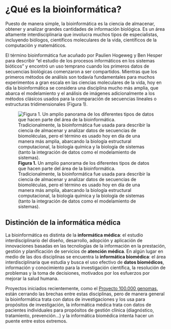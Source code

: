 # ¿Qué es la bioinformática?

Puesto de manera simple, la bioinformática es la ciencia de almacenar,
obtener y analizar grandes cantidades de información biológica. Es un área
altamente interdisciplinaria que involucra muchos tipos de especialistas,
incluyendo biólogos, científicos moleculares de la vida, científicos de la
computación y matemáticos.

El término bioinformática fue acuñado por Paulien Hogeweg y Ben Hesper para
describir "el estudio de los procesos informáticos en los sistemas bióticos"
y encontró un uso temprano cuando los primeros datos de secuencias
biológicas comenzaron a ser compartidos. Mientras que los primeros métodos
de análisis son todavía fundamentales para muchos experimentos a gran
escala en las ciencias moleculares de la vida, hoy en día la bioinformática
se considera una disciplina mucho más amplia, que abarca el modelamiento y
el análisis de imágenes adicionalmente a los métodos clásicos usados para la
comparación de secuencias lineales o estructuras tridimensionales (Figura
1).

![**Figura 1.** Un amplio panorama de los diferentes tipos de datos que
hacen parte del área de la bioinformática. Tradicionalmente, la
bioinformática fue usada para describir la ciencia de almacenar y analizar
datos de secuencias de biomoléculas, pero el término es usado hoy en día de
una manera más amplia, abarcando la biología estructural computacional, la
biología química y la biología de sistemas (tanto la integración de datos
como el modelamiento de sistemas).](https://www.ebi.ac.uk/training/online/courses/bioinformatics-terrified/wp-content/uploads/sites/4/2019/09/bx_terrified_fig_1_700px-696x522-1.jpg)

## Distinción de la informática médica

La bioinformática es distinta de la **informática médica**: el estudio
interdisciplinario del diseño, desarrollo, adopción y aplicación de
innovaciones basadas en las tecnologías de la información en la prestación,
gestión y planificación de servicios de **atención médica**. En algún lugar
en medio de las dos disciplinas se encuentra la **informática biomédica**:
el área interdisciplinaria que estudia y busca el uso efectivo de **datos
biomédicos**, información y conocimiento para la investigación científica,
la resolución de problemas y la toma de decisiones, motivados por los
esfuerzos por mejorar la salud humana.

Proyectos iniciados recientemente, como el [Proyecto 100.000
genomas](https://www.genomicsengland.co.uk/the-100000-genomes-project/#),
están cerrando las brechas entre estas disciplinas, pero de manera general
la bioinformática trata con datos de investigaciones y los usa para
propósitos de investigación, la informática médica trata con datos de
pacientes individuales para propósitos de gestión clínica (diagnóstico,
tratamiento, prevención...) y la informática biomédica intenta hacer un
puente entre estos extremos.
